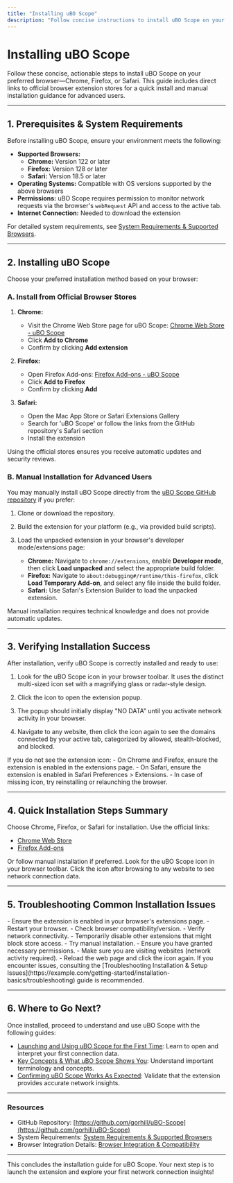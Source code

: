 ```yaml
---
title: "Installing uBO Scope"
description: "Follow concise instructions to install uBO Scope on your browser: Chrome, Firefox, or Safari. Includes direct links to browser extension stores and manual install guidance for advanced users. Learn how to verify a successful installation and locate the extension icon."
---
```


# Installing uBO Scope

Follow these concise, actionable steps to install uBO Scope on your preferred browser—Chrome, Firefox, or Safari. This guide includes direct links to official browser extension stores for a quick install and manual installation guidance for advanced users.

---

## 1. Prerequisites & System Requirements

Before installing uBO Scope, ensure your environment meets the following:

- **Supported Browsers:**
  - **Chrome:** Version 122 or later
  - **Firefox:** Version 128 or later
  - **Safari:** Version 18.5 or later
- **Operating Systems:** Compatible with OS versions supported by the above browsers
- **Permissions:** uBO Scope requires permission to monitor network requests via the browser's `webRequest` API and access to the active tab.
- **Internet Connection:** Needed to download the extension

For detailed system requirements, see [System Requirements & Supported Browsers](https://example.com/getting-started/installation-basics/system-requirements).

---

## 2. Installing uBO Scope

Choose your preferred installation method based on your browser:

### A. Install from Official Browser Stores

1. **Chrome:**
    - Visit the Chrome Web Store page for uBO Scope: [Chrome Web Store - uBO Scope](https://chromewebstore.google.com/detail/ubo-scope/bbdpgcaljkaaigfcomhidmneffjjjfgp)
    - Click **Add to Chrome**
    - Confirm by clicking **Add extension**

2. **Firefox:**
    - Open Firefox Add-ons: [Firefox Add-ons - uBO Scope](https://addons.mozilla.org/firefox/addon/ubo-scope/)
    - Click **Add to Firefox**
    - Confirm by clicking **Add**

3. **Safari:**
    - Open the Mac App Store or Safari Extensions Gallery
    - Search for 'uBO Scope' or follow the links from the GitHub repository's Safari section
    - Install the extension

<Tip>
Using the official stores ensures you receive automatic updates and security reviews.
</Tip>

### B. Manual Installation for Advanced Users

You may manually install uBO Scope directly from the [uBO Scope GitHub repository](https://github.com/gorhill/uBO-Scope) if you prefer:

1. Clone or download the repository.
2. Build the extension for your platform (e.g., via provided build scripts).
3. Load the unpacked extension in your browser's developer mode/extensions page:

   - **Chrome:** Navigate to `chrome://extensions`, enable **Developer mode**, then click **Load unpacked** and select the appropriate build folder.
   - **Firefox:** Navigate to `about:debugging#/runtime/this-firefox`, click **Load Temporary Add-on**, and select any file inside the build folder.
   - **Safari:** Use Safari's Extension Builder to load the unpacked extension.

<Warning>
Manual installation requires technical knowledge and does not provide automatic updates.
</Warning>

---

## 3. Verifying Installation Success

After installation, verify uBO Scope is correctly installed and ready to use:

1. Look for the uBO Scope icon in your browser toolbar. It uses the distinct multi-sized icon set with a magnifying glass or radar-style design.

2. Click the icon to open the extension popup.

3. The popup should initially display "NO DATA" until you activate network activity in your browser.

4. Navigate to any website, then click the icon again to see the domains connected by your active tab, categorized by allowed, stealth-blocked, and blocked.

<Check>
If you do not see the extension icon:
- On Chrome and Firefox, ensure the extension is enabled in the extensions page.
- On Safari, ensure the extension is enabled in Safari Preferences > Extensions.
- In case of missing icon, try reinstalling or relaunching the browser.
</Check>

---

## 4. Quick Installation Steps Summary

<Steps>
<Step title="Select Your Browser">
Choose Chrome, Firefox, or Safari for installation.
</Step>
<Step title="Install from Browser Store">
Use the official links:

- [Chrome Web Store](https://chromewebstore.google.com/detail/ubo-scope/bbdpgcaljkaaigfcomhidmneffjjjfgp)
- [Firefox Add-ons](https://addons.mozilla.org/firefox/addon/ubo-scope/)

Or follow manual installation if preferred.
</Step>
<Step title="Confirm the Extension Icon Appears">
Look for the uBO Scope icon in your browser toolbar.
</Step>
<Step title="Test the Extension">
Click the icon after browsing to any website to see network connection data.
</Step>
</Steps>

---

## 5. Troubleshooting Common Installation Issues

<AccordionGroup title="Installation Troubleshooting">
<Accordion title="The Extension Icon Does Not Appear">
- Ensure the extension is enabled in your browser's extensions page.
- Restart your browser.
- Check browser compatibility/version.
</Accordion>
<Accordion title="Installation from Store Fails or Is Blocked">
- Verify network connectivity.
- Temporarily disable other extensions that might block store access.
- Try manual installation.
</Accordion>
<Accordion title="uBO Scope Does Not Show Any Data After Installation">
- Ensure you have granted necessary permissions.
- Make sure you are visiting websites (network activity required).
- Reload the web page and click the icon again.
</Accordion>
</AccordionGroup>

<Tip>
If you encounter issues, consulting the [Troubleshooting Installation & Setup Issues](https://example.com/getting-started/installation-basics/troubleshooting) guide is recommended.
</Tip>

---

## 6. Where to Go Next?

Once installed, proceed to understand and use uBO Scope with the following guides:

- [Launching and Using uBO Scope for the First Time](https://example.com/getting-started/installation-basics/first-run): Learn to open and interpret your first connection data.
- [Key Concepts & What uBO Scope Shows You](https://example.com/getting-started/essential-concepts/concepts-and-terminology): Understand important terminology and concepts.
- [Confirming uBO Scope Works As Expected](https://example.com/getting-started/essential-concepts/validating-extension-functionality): Validate that the extension provides accurate network insights.


---

### Resources

- GitHub Repository: [https://github.com/gorhill/uBO-Scope](https://github.com/gorhill/uBO-Scope)
- System Requirements: [System Requirements & Supported Browsers](https://example.com/getting-started/installation-basics/system-requirements)
- Browser Integration Details: [Browser Integration & Compatibility](https://example.com/overview/concepts-architecture/integration-browser-environment)


---

This concludes the installation guide for uBO Scope. Your next step is to launch the extension and explore your first network connection insights!
